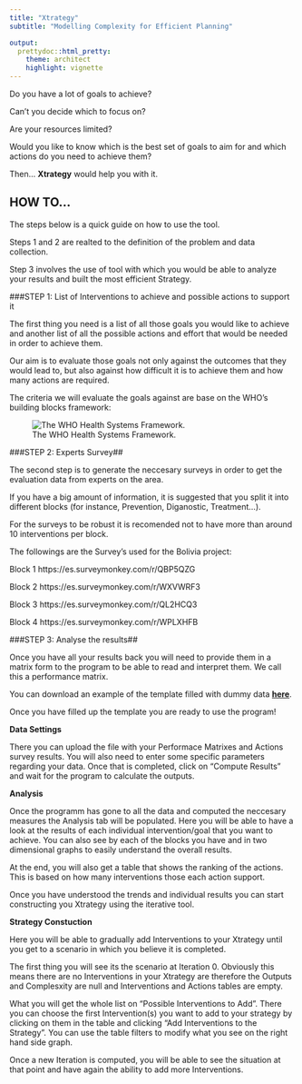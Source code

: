 ```yaml
---
title: "Xtrategy"
subtitle: "Modelling Complexity for Efficient Planning"

output:
  prettydoc::html_pretty:
    theme: architect
    highlight: vignette
---
```



Do you have a lot of goals to achieve? 

Can't you decide which to focus on? 

Are your resources limited? 

Would you like to know which is the best set of goals to aim for and which actions do you need to achieve them?

Then... **Xtrategy** would help you with it.



## HOW TO...

The steps below is a quick guide on how to use the tool. 

Steps 1 and 2 are realted to the definition of the problem and data collection.

Step 3 involves the use of tool with which you would be able to analyze your results and built the most efficient Strategy.


###STEP 1: List of Interventions to achieve and possible actions to support it

The first thing you need is a list of all those goals you would like to achieve and another list of all the possible actions and effort that would be needed in order to achieve them.

Our aim is to evaluate those goals not only against the outcomes that they would lead to, but also against how difficult it is to achieve them and how many actions are required.

The criteria we will evaluate the goals against are base on the WHO's building blocks framework:

![The WHO Health Systems Framework.](images/WhoFramework.png)


###STEP 2: Experts Survey##

The second step is to generate the neccesary surveys in order to get the evaluation data from experts on the area. 

If you have a big amount of information, it is suggested that you split it into different blocks (for instance, Prevention, Diganostic, Treatment...). 

For the surveys to be robust it is recomended not to have more than around 10 interventions per block.

The followings are the Survey's used for the Bolivia project:

Block 1 https://es.surveymonkey.com/r/QBP5QZG

Block 2 https://es.surveymonkey.com/r/WXVWRF3

Block 3 https://es.surveymonkey.com/r/QL2HCQ3

Block 4 https://es.surveymonkey.com/r/WPLXHFB

###STEP 3: Analyse the results##

Once you have all your results back you will need to provide them in a matrix form to the program to be able to read and interpret them. We call this a performance matrix.

You can download an example of the template filled with dummy data [**here**](https://github.com/ainizecm/APP/raw/master/data/Template.xlsx).

Once you have filled up the template you are ready to use the program!

**Data Settings**

There you can upload the file with your Performace Matrixes and Actions survey results. You will also need to enter some specific parameters regarding your data. Once that is completed, click on "Compute Results" and wait for the program to calculate the outputs. 

**Analysis**

Once the programm has gone to all the data and computed the neccesary measures the Analysis tab will be populated. Here you will be able to have a look at the results of each individual intervention/goal that you want to achieve. You can also see by each of the blocks you have and in two dimensional graphs to easily understand the overall results.

At the end, you will also get a table that shows the ranking of the actions. This is based on how many interventions those each action support. 

Once you have understood the trends and individual results you can start constructing you Xtrategy using the iterative tool.

**Strategy Constuction**

Here you will be able to gradually add Interventions to your Xtrategy until you get to a scenario in which you believe it is completed.

The first thing you will see its the scenario at Iteration 0. Obviously this means there are no Interventions in your Xtrategy are therefore the Outputs and Complesxity are null and Interventions and Actions tables are empty.

What you will get the whole list on "Possible Interventions to Add". There you can choose the first Intervention(s) you want to add to your strategy by clicking on them in the table and clicking "Add Interventions to the Strategy". You can use the table filters to modify what you see on the right hand side graph.

Once a new Iteration is computed, you will be able to see the situation at that point and have again the ability to add more Interventions.


